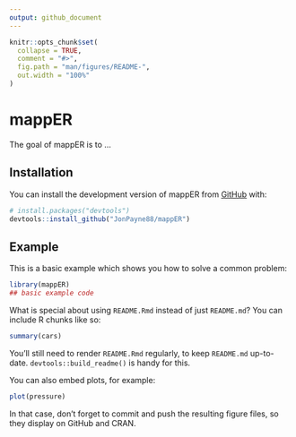 ```yaml
---
output: github_document
---
```


<!-- README.md is generated from README.Rmd. Please edit that file -->

```r
knitr::opts_chunk$set(
  collapse = TRUE,
  comment = "#>",
  fig.path = "man/figures/README-",
  out.width = "100%"
)
```

# mappER

<!-- badges: start -->
<!-- badges: end -->

The goal of mappER is to ...

## Installation

You can install the development version of mappER from [GitHub](https://github.com/) with:

``` r
# install.packages("devtools")
devtools::install_github("JonPayne88/mappER")
```

## Example

This is a basic example which shows you how to solve a common problem:

```r
library(mappER)
## basic example code
```

What is special about using `README.Rmd` instead of just `README.md`? You can include R chunks like so:

```r
summary(cars)
```

You'll still need to render `README.Rmd` regularly, to keep `README.md` up-to-date. `devtools::build_readme()` is handy for this.

You can also embed plots, for example:

```r
plot(pressure)
```

In that case, don't forget to commit and push the resulting figure files, so they display on GitHub and CRAN.
